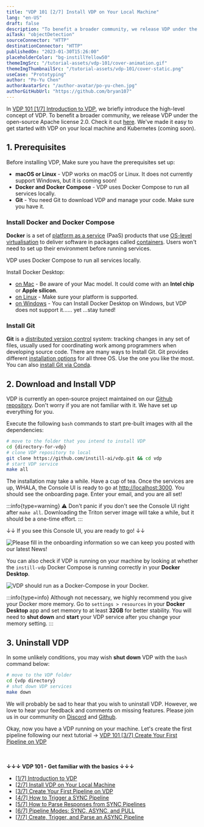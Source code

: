 ```yaml
---
title: "VDP 101 [2/7] Install VDP on Your Local Machine"
lang: "en-US"
draft: false
description: "To benefit a broader community, we release VDP under the open-source Apache license 2.0. We've made it easy to get started with VDP on your local machine and Kubernetes (coming soon). "
aiTask: "objectDetection"
sourceConnector: "HTTP"
destinationConnector: "HTTP"
publishedOn: "2023-01-30T15:26:00"
placeholderColor: "bg-instillYellow50"
themeImgSrc: "/tutorial-assets/vdp-101/cover-animation.gif"
themeImgThumbnailSrc: "/tutorial-assets/vdp-101/cover-static.png"
useCase: "Prototyping"
author: "Po-Yu Chen"
authorAvatarSrc: "/author-avatar/po-yu-chen.jpg"
authorGitHubUrl: "https://github.com/bryan107"
---
```


In [VDP 101 [1/7] Introduction to VDP](/tutorials/vdp-101-1-introduction), we briefly introduce the high-level concept of VDP. To benefit a broader community, we release VDP under the open-source Apache license 2.0. Check it out [here](https://github.com/instill-ai/vdp/blob/main/LICENSE). We've made it easy to get started with VDP on your local machine and Kubernetes (coming soon). 

## 1. Prerequisites

Before installing VDP, Make sure you have the prerequisites set up: 
- **macOS or Linux** - VDP works on macOS or Linux. It does not currently support Windows, but it is coming soon!
- **Docker and Docker Compose** - VDP uses Docker Compose to run all services locally.
- **Git** - You need Git to download VDP and manage your code. Make sure you have it. 

### Install Docker and Docker Compose

**Docker** is a set of [platform as a service](https://en.wikipedia.org/wiki/Platform_as_a_service "Platform as a service") (PaaS) products that use [OS-level virtualisation](https://en.wikipedia.org/wiki/OS-level_virtualization "OS-level virtualisation") to deliver software in packages called [containers](https://en.wikipedia.org/wiki/Container_(virtualization) "Container (virtualisation)"). Users won't need to set up their environment before running services.

VDP uses Docker Compose to run all services locally. 

Install Docker Desktop:
- [on Mac](https://docs.docker.com/desktop/install/mac-install/) - Be aware of your Mac model. It could come with an **Intel chip** or **Apple silicon**.
- [on Linux](https://docs.docker.com/desktop/install/linux-install/) - Make sure your platform is supported.
- [on Windows](https://docs.docker.com/desktop/install/windows-install/) - You can Install Docker Desktop on Windows, but VDP does not support it...... yet ...stay tuned!

### Install Git

**Git** is a [distributed version control](https://en.wikipedia.org/wiki/Distributed_version_control "Distributed version control") system: tracking changes in any set of files, usually used for coordinating work among programmers when developing source code. There are many ways to Install Git. Git provides different [installation options](https://git-scm.com/downloads) for all three OS. Use the one you like the most. You can also [install Git via Conda](https://www.anaconda.com/products/distribution). 


## 2. Download and Install VDP

VDP is currently an open-source project maintained on our [Github repository](https://github.com/instill-ai/vdp). Don't worry if you are not familiar with it. We have set up everything for you.

Execute the following `bash` commands to start pre-built images with all the dependencies:

```bash
# move to the folder that you intend to install VDP
cd {directory-for-vdp}
# clone VDP repository to local
git clone https://github.com/instill-ai/vdp.git && cd vdp
# start VDP service 
make all
```

The installation may take a while. Have a cup of tea. Once the services are up, WHALA, the Console UI is ready to go at [http://localhost:3000](http://localhost:3000/). You should see the onboarding page. Enter your email, and you are all set!

:::info{type=warning}
⚠︎ Don't panic if you don't see the Console UI right after `make all`. Downloading the Triton server image will take a while, but it should be a one-time effort.
:::

↓↓ If you see this Console UI, you are ready to go! ↓↓

<img
  src="/tutorial-assets/vdp-101/2-installation/onboarding.png"
  alt="Please fill in the onboarding information so we can keep you posted with our latest News!"
/>

You can also check if VDP is running on your machine by looking at whether the `instill-vdp` Docker Compose is running correctly in your **Docker Desktop**.

<img
  src="/tutorial-assets/vdp-101/2-installation/docker-desktop.png"
  alt="VDP should run as a Docker-Compose in your Docker."
/>

:::info{type=info}
Although not necessary, we highly recommend you give your Docker more memory. Go to `settings > resources` in your **Docker Desktop** app and set memory to at least **32GB** for better stability. You will need to **shut down** and **start** your VDP service after you change your memory setting.
:::


## 3. Uninstall VDP

In some unlikely conditions, you may wish **shut down** VDP with the `bash` command below:

```bash
# move to the VDP folder
cd {vdp directory}
# shut down VDP services 
make down
```

We will probably be sad to hear that you wish to uninstall VDP. However, we love to hear your feedback and comments on missing features. Please join us in our community on [Discord](https://discord.gg/sevxWsqpGh) and [Github](https://github.com/instill-ai).

Okay, now you have a VDP running on your machine. Let's create the first pipeline following our next tutorial → [VDP 101 [3/7] Create Your First Pipeline on VDP](/tutorials/vdp-101-3-create-your-first-pipeline)

<br/><br/>
**↓↓↓ VDP 101 - Get familiar with the basics ↓↓↓**
- [[1/7] Introduction to VDP](/tutorials/vdp-101-1-introduction)
- [[2/7] Install VDP on Your Local Machine](/tutorials/vdp-101-2-installation)
- [[3/7] Create Your First Pipeline on VDP](/tutorials/vdp-101-3-create-your-first-pipeline)
- [[4/7] How to Trigger a SYNC Pipeline](/tutorials/vdp-101-4-how-to-trigger-a-sync-pipeline)
- [[5/7] How to Parse Responses from SYNC Pipelines](/tutorials/vdp-101-5-how-to-parse-vdp-responses)
- [[6/7] Pipeline Modes: SYNC, ASYNC, and PULL](/tutorials/vdp-101-6-pipeline-modes)
- [[7/7] Create, Trigger, and Parse an ASYNC Pipeline](/tutorials/vdp-101-7-create-trigger-parse-a-async-pipeline)